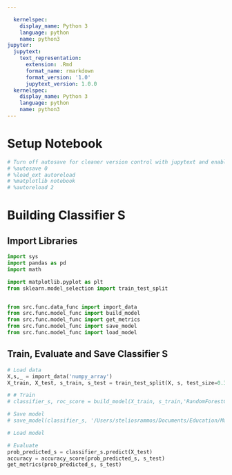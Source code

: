 ```yaml
---

  kernelspec:
    display_name: Python 3
    language: python
    name: python3
jupyter:
  jupytext:
    text_representation:
      extension: .Rmd
      format_name: rmarkdown
      format_version: '1.0'
      jupytext_version: 1.0.0
  kernelspec:
    display_name: Python 3
    language: python
    name: python3
---
```


# Setup Notebook

```python
# Turn off autosave for cleaner version control with jupytext and enable autoreloading of modules before running code
# %autosave 0
# %load_ext autoreload
# %matplotlib notebook
# %autoreload 2
```

# Building Classifier S


## Import Libraries

```python
import sys
import pandas as pd
import math

import matplotlib.pyplot as plt
from sklearn.model_selection import train_test_split


from src.func.data_func import import_data
from src.func.model_func import build_model
from src.func.model_func import get_metrics
from src.func.model_func import save_model
from src.func.model_func import load_model

```

## Train, Evaluate and Save Classifier S

```python
# Load data
X,s,_ = import_data('numpy_array')
X_train, X_test, s_train, s_test = train_test_split(X, s, test_size=0.33, random_state=1, stratify = s)

# # Train
# classifier_s, roc_score = build_model(X_train, s_train,'RandomForestClassifier')
```

```python
# Save model
# save_model(classifier_s, '/Users/steliosrammos/Documents/Education/Maastricht/DKE-Year3/BachelorThesis/bachelor_thesis/models/classifier_s')
```

```python
# Load model
```

```python
# Evaluate
prob_predicted_s = classifier_s.predict(X_test)
accuracy = accuracy_score(prob_predicted_s, s_test)
get_metrics(prob_predicted_s, s_test)
```
